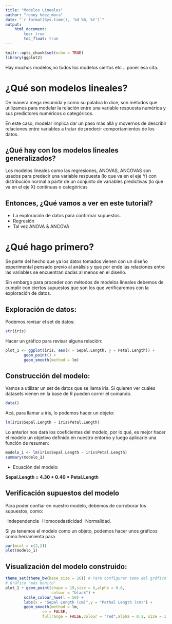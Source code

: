 ```yaml
---
title: "Modelos Lineales"
author: "ronny hdez_mora"
date: "`r format(Sys.time(), '%d %B, %Y')`"
output: 
    html_document:
        toc: true
        toc_float: true
---
```


```r
knitr::opts_chunk$set(echo = TRUE)
library(ggplot2)
```

Hay muchos modelos,no todos los modelos ciertos etc ...poner esa cita.

# ¿Qué son modelos lineales?

De manera mega resumida y como su palabra lo dice, son métodos que utilizamos para modelar la relación entre una variable respuesta numérica y sus predictores numéricos o categóricos.

En este caso, modelar implica dar un paso más allá y movernos de describir relaciones entre variables a tratar de predecir comportamientos de los datos.

## ¿Qué hay con los modelos lineales generalizados?

Los modelos lineales como las regresiones, ANOVAS, ANCOVAS son usados para predecir una variable respuesta (lo que va en el eje Y) con distribución normal a partir de un conjunto de variables predictivas (lo que va en el eje X) continuas o categóricas

## Entonces, ¿Qué vamos a ver en este tutorial?

* La exploración de datos para confirmar supuestos.
* Regresión
* Tal vez ANOVA & ANCOVA

# ¿Qué hago primero?

Se parte del hecho que ya los datos tomados vienen con un diseño experimental pensado previo al análisis y que por ende las relaciones entre las variables se encuentran dadas al menos en el diseño.

Sin embargo para proceder con métodos de modelos lineales debemos de cumplir con ciertos supuestos que son los que verificaremos con la exploración de datos.

## Exploración de datos:

Podemos revisar el set de datos:

```r
str(iris)
```

Hacer un gráfico para revisar alguna relación:

```r
plot_1 <- ggplot(iris, aes(x = Sepal.Length, y = Petal.Length)) + 
        geom_point() +
        geom_smooth(method = lm)
```

## Construcción del modelo:

Vamos a utilizar un set de datos que se llama iris. Si quieren ver cuáles datasets vienen en la base de R pueden correr el comando.

```r
data()
```

Acá, para llamar a iris, lo podemos hacer un objeto:

```r
lm(iris$Sepal.Length ~ iris$Petal.Length)
```

Lo anterior nos dará los coeficientes del modelo, por lo qué, es mejor hacer el modelo un objetivo definido en nuestro entorno y luego aplicarle una función de resumen:

```r
modelo_1 <- lm(iris$Sepal.Length ~ iris$Petal.Length)
summary(modelo_1)
```


* Ecuación del modelo:

__Sepal.Length = 4.30 + 0.40 * Petal.Length__


## Verificación supuestos del modelo

Para poder confiar en nuestro modelo, debemos de corroborar los supuestos, como:

-Independencia
-Homocedasticidad
-Normalidad.

Si ya tenemos el modelo como un objeto, podemos hacer unos gráficos como herramienta para 

```r
par(mcol = c(2,2))
plot(modelo_1)
```

## Visualización del modelo construido:

```r
theme_set(theme_bw(base_size = 26)) # Para configurar tema del gráfico
# Gráfico "más bonito"
plot_1 + geom_point(shape = 19,size = 6,alpha = 0.6, 
                    colour = "black") +
        scale_colour_hue(l = 50) +
        labs(x = "Sepal Length (cm)",y = "Pethal Length (cm)") +
        geom_smooth(method = lm,   
                se = FALSE,    
                fullrange = FALSE,colour = "red",alpha = 0.1, size = 1.5)
```



